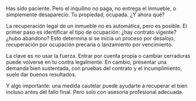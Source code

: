 Has sido paciente. Pero el inquilino no paga, no entrega el inmueble, o simplemente desapareció. Tu propiedad, ocupada. ¿Y ahora qué?

La recuperación legal de un inmueble no es automática, pero es posible. El primer paso es identificar el tipo de ocupación: ¿hay contrato vigente? ¿hubo abandono? Esto determina si se inicia un proceso por desalojo, recuperación por ocupación precaria o lanzamiento por vencimiento.

La clave es no usar la fuerza. Entrar por cuenta propia o cambiar cerraduras puede volverse en tu contra legalmente. En cambio, presentar una demanda bien sustentada, con pruebas del contrato y el incumplimiento, suele dar buenos resultados.

Y algo importante: una medida cautelar puede ayudarte a recuperar el bien incluso antes del fallo final. Pero solo con asesoría profesional adecuada.